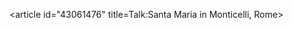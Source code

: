 <article id="43061476" title=Talk:Santa Maria in Monticelli, Rome>
	<talkpage id="43061476" title="Talk:Santa Maria in Monticelli, Rome">
{{WikiProject Catholicism|importance=low|class=stub}}
{{WikiProject Architecture|importance=|class=stub}}
{{WikiProject Historic sites|importance=|class=stub}}
{{WikiProject Rome|importance=|class=stub}}
	</talkpage>
</article>